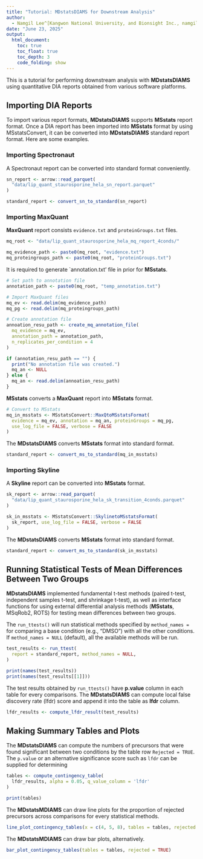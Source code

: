 ```yaml
---
title: "Tutorial: MDstatsDIAMS for Downstream Analysis"
author: 
  - Namgil Lee^[Kangwon National University, and Bionsight Inc., namgil.lee@kangwon.ac.kr], Hojin Yoo^[Bionsight Inc.], Juhyoung Kim^[Kangwon National University], Heejung Yang^[Kangwon National University, and Bionsight Inc., heejyang@kangwon.ac.kr]
date: "June 23, 2025"
output:
  html_document:
    toc: true
    toc_float: true
    toc_depth: 3
    code_folding: show
---
```


This is a tutorial for performing downstream analysis with **MDstatsDIAMS** using
quantitative DIA reports obtained from various software platforms.

## Importing DIA Reports

To import various report formats, **MDstatsDIAMS** supports **MSstats** report format.
Once a DIA report has been imported into **MSstats** format by using MSstatsConvert,
it can be converted into **MDstatsDIAMS** standard report format. Here are some
examples.

### Importing Spectronaut

A Spectronaut report can be converted into standard format conveniently.

```r
sn_report <- arrow::read_parquet(
  "data/lip_quant_staurosporine_hela_sn_report.parquet"
)

standard_report <- convert_sn_to_standard(sn_report) 
```


### Importing MaxQuant

**MaxQuant** report consists `evidence.txt` and `proteinGroups.txt` files.

```r
mq_root <- "data/lip_quant_staurosporine_hela_mq_report_4conds/"

mq_evidence_path <- paste0(mq_root, "evidence.txt")
mq_proteingroups_path <- paste0(mq_root, "proteinGroups.txt")
```

It is required to generate `annotation.txt' file in prior for **MSstats**.

```r
# Set path to annotation file
annotation_path <- paste0(mq_root, "temp_annotation.txt")

# Import MaxQuant files
mq_ev <- read.delim(mq_evidence_path)
mq_pg <- read.delim(mq_proteingroups_path)

# Create annotation file
annoation_resu_path <- create_mq_annotation_file(
  mq_evidence = mq_ev,
  annotation_path = annotation_path,
  n_replicates_per_condition = 4
)

if (annotation_resu_path == "") {
  print("No annotation file was created.")
  mq_an <- NULL
} else {
  mq_an <- read.delim(annoation_resu_path)
}
```

**MSstats** converts a **MaxQuant** report into **MSstats** format.

```r
# Convert to MSstats
mq_in_msstats <- MSstatsConvert::MaxQtoMSstatsFormat(
  evidence = mq_ev, annotation = mq_an, proteinGroups = mq_pg,
  use_log_file = FALSE, verbose = FALSE
)
```

The **MDstatsDIAMS** converts **MSstats** format into standard format.

```r
standard_report <- convert_ms_to_standard(mq_in_msstats)
```


### Importing Skyline

A **Skyline** report can be converted into **MSstats** format.

```r
sk_report <- arrow::read_parquet(
  "data/lip_quant_staurosporine_hela_sk_transition_4conds.parquet"
)

sk_in_msstats <- MSstatsConvert::SkylinetoMSstatsFormat(
  sk_report, use_log_file = FALSE, verbose = FALSE
)
```

The **MDstatsDIAMS** converts **MSstats** format into standard format.

```r
standard_report <- convert_ms_to_standard(sk_in_msstats)
```


## Running Statistical Tests of Mean Differences Between Two Groups

**MDstatsDIAMS** implemented fundamental t-test methods (paired t-test, independent
samples t-test, and shrinkage t-test), as well as interface functions for using
external differential analysis methods (**MSstats**, MSqRob2, ROTS) for testing
mean differences between two groups.

The `run_ttests()` will run statistical methods specified by `method_names =`
for comparing a base condition (e.g., "DMSO") with all the other conditions. If
`method_names = NULL` (default), all the available methods will be run.

```r
test_results <- run_ttest(
  report = standard_report, method_names = NULL, 
)

print(names(test_results))
print(names(test_results[[1]]))
```

The test results obtained by `run_ttests()` have **p.value** column in each
table for every comparisons. The **MDstatsDIAMS** can compute local false
discovery rate (lfdr) score and append it into the table as **lfdr** column.

```r
lfdr_results <- compute_lfdr_result(test_results)
```


## Making Summary Tables and Plots

The **MDstatsDIAMS** can compute the numbers of precursors
that were found significant between two conditions by the table row
`Rejected = TRUE`. The `p.value` or an alternative significance score such
as `lfdr` can be supplied for determining 

```r
tables <- compute_contingency_table(
  lfdr_results, alpha = 0.05, q_value_column = 'lfdr'
)

print(tables)
```

The **MDstatsMDIAMS** can draw line plots for the proportion of rejected
precursors across comparisons for every statistical methods.

```r
line_plot_contingency_tables(x = c(4, 5, 8), tables = tables, rejected = TRUE)
```

The **MDstatsMDIAMS** can draw bar plots, alternatively.

```r
bar_plot_contingency_tables(tables = tables, rejected = TRUE)
```
